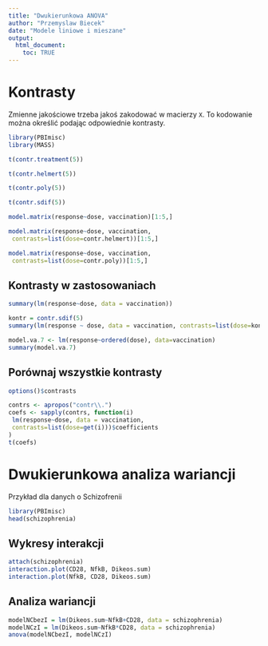 ```yaml
---
title: "Dwukierunkowa ANOVA"
author: "Przemyslaw Biecek"
date: "Modele liniowe i mieszane"
output: 
  html_document:
    toc: TRUE
---
```



# Kontrasty

Zmienne jakościowe trzeba jakoś zakodować w macierzy `X`. To kodowanie można określić podając odpowiednie kontrasty.

```r
library(PBImisc)
library(MASS)

t(contr.treatment(5))

t(contr.helmert(5))

t(contr.poly(5))

t(contr.sdif(5))

model.matrix(response~dose, vaccination)[1:5,]

model.matrix(response~dose, vaccination,
 contrasts=list(dose=contr.helmert))[1:5,]

model.matrix(response~dose, vaccination,
 contrasts=list(dose=contr.poly))[1:5,]
```

## Kontrasty w zastosowaniach

```r
summary(lm(response~dose, data = vaccination))

kontr = contr.sdif(5)
summary(lm(response ~ dose, data = vaccination, contrasts=list(dose=kontr)))

model.va.7 <- lm(response~ordered(dose), data=vaccination)
summary(model.va.7)
```

## Porównaj wszystkie kontrasty

```r
options()$contrasts

contrs <- apropos("contr\\.")
coefs <- sapply(contrs, function(i)
 lm(response~dose, data = vaccination,
 contrasts=list(dose=get(i)))$coefficients
)
t(coefs)
```

# Dwukierunkowa analiza wariancji

Przykład dla danych o Schizofrenii

```r
library(PBImisc)
head(schizophrenia)
```

## Wykresy interakcji

```r
attach(schizophrenia)
interaction.plot(CD28, NfkB, Dikeos.sum)
interaction.plot(NfkB, CD28, Dikeos.sum)
```

## Analiza wariancji

```r
modelNCbezI = lm(Dikeos.sum~NfkB+CD28, data = schizophrenia)
modelNCzI = lm(Dikeos.sum~NfkB*CD28, data = schizophrenia)
anova(modelNCbezI, modelNCzI)
```


